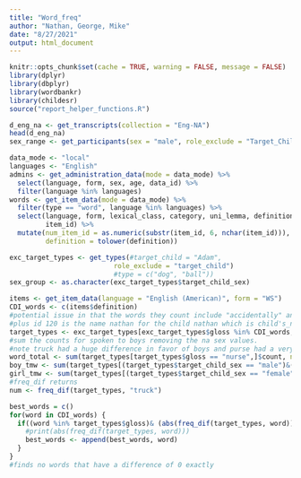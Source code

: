 ```yaml
---
title: "Word_freq"
author: "Nathan, George, Mike"
date: "8/27/2021"
output: html_document
---
```


```r
knitr::opts_chunk$set(cache = TRUE, warning = FALSE, message = FALSE)
library(dplyr)
library(dbplyr)
library(wordbankr)
library(childesr)
source("report_helper_functions.R")
```


```r
d_eng_na <- get_transcripts(collection = "Eng-NA")
head(d_eng_na)
sex_range <- get_participants(sex = "male", role_exclude = "Target_Child")
```

```r
data_mode <- "local"
languages <- "English"
admins <- get_administration_data(mode = data_mode) %>%
  select(language, form, sex, age, data_id) %>%
  filter(language %in% languages)
words <- get_item_data(mode = data_mode) %>%
  filter(type == "word", language %in% languages) %>%
  select(language, form, lexical_class, category, uni_lemma, definition,
         item_id) %>%
  mutate(num_item_id = as.numeric(substr(item_id, 6, nchar(item_id))),
         definition = tolower(definition))
```

```r
exc_target_types <- get_types(#target_child = "Adam",
                          role_exclude = "target_child")
                          #type = c("dog", "ball"))
sex_group <- as.character(exc_target_types$target_child_sex)

items <- get_item_data(language = "English (American)", form = "WS")
CDI_words <- c(items$definition)
#potential issue in that the words they count include "accidentally" and "called" rather than the general form so we may need to lemmatize all the words in both or something. plus church* and mommy*
#plus id 120 is the name nathan for the child nathan which is child's_name in CDI but isn't reported as such in the wordbank and "drink (action)" is not recorded as such. 
target_types <- exc_target_types[exc_target_types$gloss %in% CDI_words, ] 
#sum the counts for spoken to boys removing the na sex values. 
#note truck had a huge difference in favor of boys and purse had a very small differnece for girls so I wonder if this is perfect
word_total <- sum(target_types[target_types$gloss == "nurse",]$count, na.rm=TRUE)
boy_tmw <- sum(target_types[(target_types$target_child_sex == "male")&(target_types$gloss == "nurse"),]$count, na.rm=TRUE)
girl_tmw <- sum(target_types[(target_types$target_child_sex == "female")&(target_types$gloss == "nurse"),]$count, na.rm=TRUE)
#freq_dif returns 
num <- freq_dif(target_types, "truck")
```

```r
best_words = c()
for(word in CDI_words) {
  if((word %in% target_types$gloss)& (abs(freq_dif(target_types, word)) < 10) ){
    #print(abs(freq_dif(target_types, word)))
    best_words <- append(best_words, word)
  }
}
#finds no words that have a difference of 0 exactly 
```


